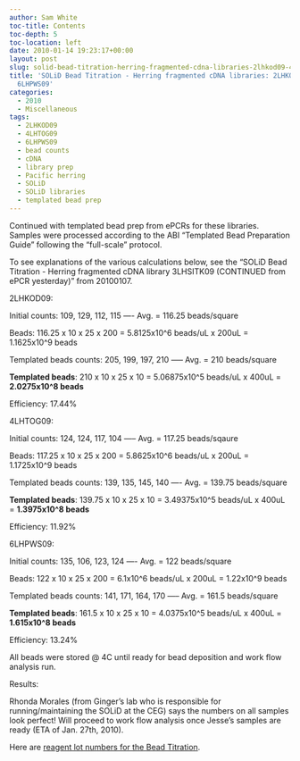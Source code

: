 ```yaml
---
author: Sam White
toc-title: Contents
toc-depth: 5
toc-location: left
date: 2010-01-14 19:23:17+00:00
layout: post
slug: solid-bead-titration-herring-fragmented-cdna-libraries-2lhkod09-4lhtog09-6lhpws09
title: 'SOLiD Bead Titration - Herring fragmented cDNA libraries: 2LHKOD09, 4LHTOG09,
  6LHPWS09'
categories:
  - 2010
  - Miscellaneous
tags:
  - 2LHKOD09
  - 4LHTOG09
  - 6LHPWS09
  - bead counts
  - cDNA
  - library prep
  - Pacific herring
  - SOLiD
  - SOLiD libraries
  - templated bead prep
---
```


Continued with templated bead prep from ePCRs for these libraries. Samples were processed according to the ABI "Templated Bead Preparation Guide" following the "full-scale" protocol.

To see explanations of the various calculations below, see the "SOLiD Bead Titration - Herring fragmented cDNA library 3LHSITK09 (CONTINUED from ePCR yesterday)" from 20100107.

2LHKOD09:

Initial counts: 109, 129, 112, 115 ---- Avg. = 116.25 beads/square

Beads: 116.25 x 10 x 25 x 200 = 5.8125x10^6 beads/uL x 200uL = 1.1625x10^9 beads

Templated beads counts: 205, 199, 197, 210 ----- Avg. = 210 beads/square

**Templated beads**: 210 x 10 x 25 x 10 = 5.06875x10^5 beads/uL x 400uL = **2.0275x10^8 beads**

Efficiency: 17.44%

4LHTOG09:

Initial counts: 124, 124, 117, 104 ----- Avg. = 117.25 beads/sqaure

Beads: 117.25 x 10 x 25 x 200 = 5.8625x10^6 beads/uL x 200uL = 1.1725x10^9 beads

Templated beads counts: 139, 135, 145, 140 ---- Avg. = 139.75 beads/square

**Templated beads**: 139.75 x 10 x 25 x 10 = 3.49375x10^5 beads/uL x 400uL = **1.3975x10^8 beads**

Efficiency: 11.92%

6LHPWS09:

Initial counts: 135, 106, 123, 124 ---- Avg. = 122 beads/square

Beads: 122 x 10 x 25 x 200 = 6.1x10^6 beads/uL x 200uL = 1.22x10^9 beads

Templated beads counts: 141, 171, 164, 170 ----- Avg. = 161.5 beads/square

**Templated beads**: 161.5 x 10 x 25 x 10 = 4.0375x10^5 beads/uL x 400uL = **1.615x10^8 beads**

Efficiency: 13.24%

All beads were stored @ 4C until ready for bead deposition and work flow analysis run.

Results:

Rhonda Morales (from Ginger's lab who is responsible for running/maintaining the SOLiD at the CEG) says the numbers on all samples look perfect! Will proceed to work flow analysis once Jesse's samples are ready (ETA of Jan. 27th, 2010).

Here are [reagent lot numbers for the Bead Titration](https://eagle.fish.washington.edu/Arabidopsis/Notebook%20Workup%20Files/20100116-01.jpg).
